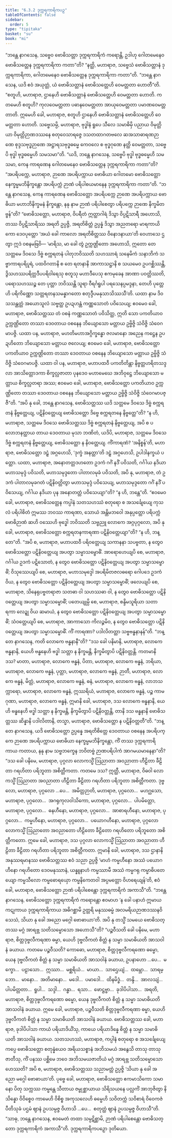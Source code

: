 ```yaml
---
title: "6.3.2 ဒုက္ကရကာရိကပဉှ"
tableOfContents: false
sidebar:
  order: 5
type: "tipitaka"
basket: "su"
book: "mi"
---
```



<DynamicBreadcrumb />

<Division number="191" book="mi">

<Paragraph number="1244" book="mi">
“ဘန္တေ နာဂသေန, သဗ္ဗေဝ ဗောဓိသတ္တာ ဒုက္ကရကာရိကံ ကရောန္တိ, ဥဒါဟု ဂေါတမေနေဝ ဗောဓိသတ္တေန ဒုက္ကရကာရိကာ ကတာ”တိ? “နတ္ထိ, မဟာရာဇ, သဗ္ဗေသံ ဗောဓိသတ္တာနံ ဒုက္ကရကာရိကာ, ဂေါတမေနေဝ ဗောဓိသတ္တေန ဒုက္ကရကာရိကာ ကတာ”တိ.
</Paragraph>

<Paragraph number="1245" book="mi">
“ဘန္တေ နာဂသေန, ယဒိ ဧဝံ အယုတ္တံ, ယံ ဗောဓိသတ္တာနံ ဗောဓိသတ္တေဟိ ဝေမတ္တတာ ဟောတီ”တိ. “စတူဟိ, မဟာရာဇ, ဌာနေဟိ ဗောဓိသတ္တာနံ ဗောဓိသတ္တေဟိ ဝေမတ္တတာ ဟောတိ. ကတမေဟိ စတူဟိ? ကုလဝေမတ္တတာ ပဓာနဝေမတ္တတာ အာယုဝေမတ္တတာ ပမာဏဝေမတ္တတာတိ. ဣမေဟိ ခေါ, မဟာရာဇ, စတူဟိ ဌာနေဟိ ဗောဓိသတ္တာနံ ဗောဓိသတ္တေဟိ ဝေမတ္တတာ ဟောတိ. သဗ္ဗေသမ္ပိ, မဟာရာဇ, ဗုဒ္ဓါနံ ရူပေ သီလေ သမာဓိမှိ ပညာယ ဝိမုတ္တိယာ ဝိမုတ္တိဉာဏဒဿနေ စတုဝေသာရဇ္ဇေ ဒသတထာဂတဗလေ ဆအသာဓာရဏဉာဏေ စုဒ္ဒသဗုဒ္ဓဉာဏေ အဋ္ဌာရသဗုဒ္ဓဓမ္မေ ကေဝလေ စ ဗုဒ္ဓဂုဏေ နတ္ထိ ဝေမတ္တတာ, သဗ္ဗေပိ ဗုဒ္ဓါ ဗုဒ္ဓဓမ္မေဟိ သမသမာ”တိ.
</Paragraph>

<Paragraph number="1246" book="mi">
“ယဒိ, ဘန္တေ နာဂသေန, သဗ္ဗေပိ ဗုဒ္ဓါ ဗုဒ္ဓဓမ္မေဟိ သမသမာ, ကေန ကာရဏေန ဂေါတမေနေဝ ဗောဓိသတ္တေန ဒုက္ကရကာရိကာ ကတာ”တိ? “အပရိပက္ကေ, မဟာရာဇ, ဉာဏေ အပရိပက္ကာယ ဗောဓိယာ ဂေါတမော ဗောဓိသတ္တော နေက္ခမ္မမဘိနိက္ခန္တော အပရိပက္ကံ ဉာဏံ ပရိပါစယမာနေန ဒုက္ကရကာရိကာ ကတာ”တိ.
</Paragraph>

<Paragraph number="1247" book="mi">
“ဘန္တေ နာဂသေန, ကေန ကာရဏေန ဗောဓိသတ္တော အပရိပက္ကေ ဉာဏေ အပရိပက္ကာယ ဗောဓိယာ မဟာဘိနိက္ခမနံ နိက္ခန္တော, နနု နာမ ဉာဏံ ပရိပါစေတွာ ပရိပက္ကေ ဉာဏေ နိက္ခမိတဗ္ဗန်”တိ?
</Paragraph>

<Paragraph number="1248" book="mi">
“ဗောဓိသတ္တော, မဟာရာဇ, ဝိပရီတံ ဣတ္ထာဂါရံ ဒိသွာ ဝိပ္ပဋိသာရီ အဟောသိ, တဿ ဝိပ္ပဋိသာရိဿ အရတိ ဥပ္ပဇ္ဇိ, အရတိစိတ္တံ ဥပ္ပန္နံ ဒိသွာ အညတရော မာရကာယိကော ဒေဝပုတ္တော ‘အယံ ခေါ ကာလော အရတိစိတ္တဿ ဝိနောဒနာယာ’တိ ဝေဟာသေ ဌတွာ ဣဒံ ဝစနမဗြဝိ—
</Paragraph>

<Paragraph number="1249" book="mi">
‘မာရိသ, မာ ခေါ တွံ ဥက္ကဏ္ဌိတော အဟောသိ, ဣတော တေ သတ္တမေ ဒိဝသေ ဒိဗ္ဗံ စက္ကရတနံ ပါတုဘဝိဿတိ သဟဿာရံ သနေမိကံ သနာဘိကံ သဗ္ဗာကာရပရိပူရံ, ပထဝိဂတာနိ စ တေ ရတနာနိ အာကာသဋ္ဌာနိ စ သယမေဝ ဥပဂစ္ဆိဿန္တိ, ဒွိသဟဿပရိတ္တဒီပပရိဝါရေသု စတူသု မဟာဒီပေသု ဧကမုခေန အာဏာ ပဝတ္တိဿတိ, ပရောသဟဿဉ္စ တေ ပုတ္တာ ဘဝိဿန္တိ သူရာ ဝီရင်္ဂရူပါ ပရသေနပ္ပမဒ္ဒနာ, တေဟိ ပုတ္တေဟိ ပရိကိဏ္ဏော သတ္တရတနသမန္နာဂတော စတုဒ္ဒီပမနုသာသိဿသီ’တိ.
</Paragraph>

<Paragraph number="1250" book="mi">
ယထာ နာမ ဒိဝသသန္တတ္တံ အယောသူလံ သဗ္ဗတ္ထ ဥပဍဟန္တံ ကဏ္ဏသောတံ ပဝိသေယျ; ဧဝမေဝ ခေါ, မဟာရာဇ, ဗောဓိသတ္တဿ တံ ဝစနံ ကဏ္ဏသောတံ ပဝိသိတ္ထ, ဣတိ သော ပကတိယာဝ ဥက္ကဏ္ဌိတော တဿာ ဒေဝတာယ ဝစနေန ဘိယျောသော မတ္တာယ ဥဗ္ဗိဇ္ဇိ သံဝိဇ္ဇိ သံဝေဂမာပဇ္ဇိ.
</Paragraph>

<Paragraph number="1251" book="mi">
ယထာ ပန, မဟာရာဇ, မဟတိမဟာအဂ္ဂိက္ခန္ဓော ဇလမာနော အညေန ကဋ္ဌေန ဥပဍဟိတော ဘိယျောသော မတ္တာယ ဇလေယျ; ဧဝမေဝ ခေါ, မဟာရာဇ, ဗောဓိသတ္တော ပကတိယာဝ ဥက္ကဏ္ဌိတော တဿာ ဒေဝတာယ ဝစနေန ဘိယျောသော မတ္တာယ ဥဗ္ဗိဇ္ဇိ သံဝိဇ္ဇိ သံဝေဂမာပဇ္ဇိ.
</Paragraph>

<Paragraph number="1252" book="mi">
ယထာ ဝါ ပန, မဟာရာဇ, မဟာပထဝီ ပကတိတိန္တာ နိဗ္ဗတ္တဟရိတသဒ္ဒလာ အာသိတ္တောဒကာ စိက္ခလ္လဇာတာ ပုနဒေဝ မဟာမေဃေ အဘိဝုဋ္ဌေ ဘိယျောသော မတ္တာယ စိက္ခလ္လတရာ အဿ; ဧဝမေဝ ခေါ, မဟာရာဇ, ဗောဓိသတ္တော ပကတိယာဝ ဥက္ကဏ္ဌိတော တဿာ ဒေဝတာယ ဝစနေန ဘိယျောသော မတ္တာယ ဥဗ္ဗိဇ္ဇိ သံဝိဇ္ဇိ သံဝေဂမာပဇ္ဇီ”တိ.
</Paragraph>

<Paragraph number="1253" book="mi">
“အပိ နု ခေါ, ဘန္တေ နာဂသေန, ဗောဓိသတ္တဿ ယဒိ သတ္တမေ ဒိဝသေ ဒိဗ္ဗံ စက္ကရတနံ နိဗ္ဗတ္တေယျ, ပဋိနိဝတ္တေယျ ဗောဓိသတ္တော ဒိဗ္ဗေ စက္ကရတနေ နိဗ္ဗတ္တေ”တိ? “န ဟိ, မဟာရာဇ, သတ္တမေ ဒိဝသေ ဗောဓိသတ္တဿ ဒိဗ္ဗံ စက္ကရတနံ နိဗ္ဗတ္တေယျ, အပိ စ ပလောဘနတ္ထာယ တာယ ဒေဝတာယ မုသာ ဘဏိတံ, ယဒိပိ, မဟာရာဇ, သတ္တမေ ဒိဝသေ ဒိဗ္ဗံ စက္ကရတနံ နိဗ္ဗတ္တေယျ, ဗောဓိသတ္တော န နိဝတ္တေယျ. ကိံကာရဏံ? ‘အနိစ္စန်’တိ, မဟာရာဇ, ဗောဓိသတ္တော ဒဠှံ အဂ္ဂဟေသိ, ‘ဒုက္ခံ အနတ္တာ’တိ ဒဠှံ အဂ္ဂဟေသိ, ဥပါဒါနက္ခယံ ပတ္တော.
</Paragraph>

<Paragraph number="1254" book="mi">
ယထာ, မဟာရာဇ, အနောတတ္တဒဟတော ဥဒကံ ဂင်္ဂံ နဒိံ ပဝိသတိ, ဂင်္ဂါယ နဒိယာ မဟာသမုဒ္ဒံ ပဝိသတိ, မဟာသမုဒ္ဒတော ပါတာလမုခံ ပဝိသတိ, အပိ နု, မဟာရာဇ, တံ ဥဒကံ ပါတာလမုခဂတံ ပဋိနိဝတ္တိတွာ မဟာသမုဒ္ဒံ ပဝိသေယျ, မဟာသမုဒ္ဒတော ဂင်္ဂံ နဒိံ ပဝိသေယျ, ဂင်္ဂါယ နဒိယာ ပုန အနောတတ္တံ ပဝိသေယျာ”တိ? “န ဟိ, ဘန္တေ”တိ. “ဧဝမေဝ ခေါ, မဟာရာဇ, ဗောဓိသတ္တေန ကပ္ပါနံ သတသဟဿံ စတုရော စ အသင်္ချေယျေ ကုသလံ ပရိပါစိတံ ဣမဿ ဘဝဿ ကာရဏာ, သောယံ အန္တိမဘဝေါ အနုပ္ပတ္တော ပရိပက္ကံ ဗောဓိဉာဏံ ဆဟိ ဝဿေဟိ ဗုဒ္ဓေါ ဘဝိဿတိ သဗ္ဗညူ လောကေ အဂ္ဂပုဂ္ဂလော, အပိ နု ခေါ, မဟာရာဇ, ဗောဓိသတ္တော စက္ကရတနကာရဏာ ပဋိနိဝတ္တေယျာ”တိ? “န ဟိ, ဘန္တေ”တိ.
</Paragraph>

<Paragraph number="1255" book="mi">
“အပိ စ, မဟာရာဇ, မဟာပထဝီ ပရိဝတ္တေယျ သကာနနာ သပဗ္ဗတာ, န တွေဝ ဗောဓိသတ္တော ပဋိနိဝတ္တေယျ အပတွာ သမ္မာသမ္ဗောဓိံ. အာရောဟေယျပိ စေ, မဟာရာဇ, ဂင်္ဂါယ ဥဒကံ ပဋိသောတံ, န တွေဝ ဗောဓိသတ္တော ပဋိနိဝတ္တေယျ အပတွာ သမ္မာသမ္ဗောဓိံ; ဝိသုဿေယျပိ စေ, မဟာရာဇ, မဟာသမုဒ္ဒေါ အပရိမိတဇလဓရော ဂေါပဒေ ဥဒကံ ဝိယ, န တွေဝ ဗောဓိသတ္တော ပဋိနိဝတ္တေယျ အပတွာ သမ္မာသမ္ဗောဓိံ; ဖလေယျပိ စေ, မဟာရာဇ, သိနေရုပဗ္ဗတရာဇာ သတဓာ ဝါ သဟဿဓာ ဝါ, န တွေဝ ဗောဓိသတ္တော ပဋိနိဝတ္တေယျ အပတွာ သမ္မာသမ္ဗောဓိံ; ပတေယျုမ္ပိ စေ, မဟာရာဇ, စန္ဒိမသူရိယာ သတာရကာ လေဍ္ဍု ဝိယ ဆမာယံ, န တွေဝ ဗောဓိသတ္တော ပဋိနိဝတ္တေယျ အပတွာ သမ္မာသမ္ဗောဓိံ; သံဝတ္တေယျပိ စေ, မဟာရာဇ, အာကာသော ကိလဉ္ဇမိဝ, န တွေဝ ဗောဓိသတ္တော ပဋိနိဝတ္တေယျ အပတွာ သမ္မာသမ္ဗောဓိံ. ကိံ ကာရဏာ? ပဒါလိတတ္တာ သဗ္ဗဗန္ဓနာနန်”တိ.
</Paragraph>

<Paragraph number="1256" book="mi">
“ဘန္တေ နာဂသေန, ကတိ လောကေ ဗန္ဓနာနီ”တိ? “ဒသ ခေါ ပနိမာနိ, မဟာရာဇ, လောကေ ဗန္ဓနာနိ, ယေဟိ ဗန္ဓနေဟိ ဗဒ္ဓါ သတ္တာ န နိက္ခမန္တိ, နိက္ခမိတွာပိ ပဋိနိဝတ္တန္တိ. ကတမာနိ ဒသ? မာတာ, မဟာရာဇ, လောကေ ဗန္ဓနံ, ပိတာ, မဟာရာဇ, လောကေ ဗန္ဓနံ, ဘရိယာ, မဟာရာဇ, လောကေ ဗန္ဓနံ, ပုတ္တာ, မဟာရာဇ, လောကေ ဗန္ဓနံ, ဉာတီ, မဟာရာဇ, လောကေ ဗန္ဓနံ, မိတ္တံ, မဟာရာဇ, လောကေ ဗန္ဓနံ, ဓနံ, မဟာရာဇ, လောကေ ဗန္ဓနံ, လာဘသက္ကာရော, မဟာရာဇ, လောကေ ဗန္ဓနံ, ဣဿရိယံ, မဟာရာဇ, လောကေ ဗန္ဓနံ, ပဉ္စ ကာမဂုဏာ, မဟာရာဇ, လောကေ ဗန္ဓနံ, ဣမာနိ ခေါ, မဟာရာဇ, ဒသ လောကေ ဗန္ဓနာနိ, ယေဟိ ဗန္ဓနေဟိ ဗဒ္ဓါ သတ္တာ န နိက္ခမန္တိ, နိက္ခမိတွာပိ ပဋိနိဝတ္တန္တိ, တာနိ ဒသ ဗန္ဓနာနိ ဗောဓိသတ္တဿ ဆိန္နာနိ ပဒါလိတာနိ, တသ္မာ, မဟာရာဇ, ဗောဓိသတ္တော န ပဋိနိဝတ္တတီ”တိ.
</Paragraph>

<Paragraph number="1257" book="mi">
“ဘန္တေ နာဂသေန, ယဒိ ဗောဓိသတ္တော ဥပ္ပန္နေ အရတိစိတ္တေ ဒေဝတာယ ဝစနေန အပရိပက္ကေ ဉာဏေ အပရိပက္ကာယ ဗောဓိယာ နေက္ခမ္မမဘိနိက္ခန္တော, ကိံ တဿ ဒုက္ကရကာရိကာယ ကတာယ, နနု နာမ သဗ္ဗဘက္ခေန ဘဝိတဗ္ဗံ ဉာဏပရိပါကံ အာဂမယမာနေနာ”တိ?
</Paragraph>

<Paragraph number="1258" book="mi">
“ဒသ ခေါ ပနိမေ, မဟာရာဇ, ပုဂ္ဂလာ လောကသ္မိံ ဩညာတာ အဝညာတာ ဟီဠိတာ ခီဠိတာ ဂရဟိတာ ပရိဘူတာ အစိတ္တီကတာ. ကတမေ ဒသ? ဣတ္ထီ, မဟာရာဇ, ဝိဓဝါ လောကသ္မိံ ဩညာတာ အဝညာတာ ဟီဠိတာ ခီဠိတာ ဂရဟိတာ ပရိဘူတာ အစိတ္တီကတာ. ဒုဗ္ဗလော, မဟာရာဇ, ပုဂ္ဂလော …ပေ…  အမိတ္တဉာတိ, မဟာရာဇ, ပုဂ္ဂလော…  မဟဂ္ဃသော, မဟာရာဇ, ပုဂ္ဂလော…  အဂရုကုလဝါသိကော, မဟာရာဇ, ပုဂ္ဂလော…  ပါပမိတ္တော, မဟာရာဇ, ပုဂ္ဂလော…  ဓနဟီနော, မဟာရာဇ, ပုဂ္ဂလော…  အာစာရဟီနော, မဟာရာဇ, ပုဂ္ဂလော…  ကမ္မဟီနော, မဟာရာဇ, ပုဂ္ဂလော…  ပယောဂဟီနော, မဟာရာဇ, ပုဂ္ဂလော လောကသ္မိံ ဩညာတော အဝညာတော ဟီဠိတော ခီဠိတော ဂရဟိတော ပရိဘူတော အစိတ္တီကတော. ဣမေ ခေါ, မဟာရာဇ, ဒသ ပုဂ္ဂလာ လောကသ္မိံ ဩညာတာ အဝညာတာ ဟီဠိတာ ခီဠိတာ ဂရဟိတာ ပရိဘူတာ အစိတ္တီကတာ. ဣမာနိ ခေါ, မဟာရာဇ, ဒသ ဌာနာနိ အနုဿရမာနဿ ဗောဓိသတ္တဿ ဧဝံ သညာ ဥပ္ပဇ္ဇိ ‘မာဟံ ကမ္မဟီနော အဿံ ပယောဂဟီနော ဂရဟိတော ဒေဝမနုဿာနံ, ယန္နူနာဟံ ကမ္မဿာမီ အဿံ ကမ္မဂရု ကမ္မာဓိပတေယျော ကမ္မသီလော ကမ္မဓောရယှော ကမ္မနိကေတဝါ အပ္ပမတ္တော ဝိဟရေယျန်’တိ, ဧဝံ ခေါ, မဟာရာဇ, ဗောဓိသတ္တော ဉာဏံ ပရိပါစေန္တော ဒုက္ကရကာရိကံ အကာသီ”တိ.
</Paragraph>

<Paragraph number="1259" book="mi">
“ဘန္တေ နာဂသေန, ဗောဓိသတ္တော ဒုက္ကရကာရိကံ ကရောန္တော ဧဝမာဟ ‘န ခေါ ပနာဟံ ဣမာယ ကဋုကာယ ဒုက္ကရကာရိကာယ အဓိဂစ္ဆာမိ ဥတ္တရိ မနုဿဓမ္မံ အလမရိယဉာဏဒဿနဝိသေသံ, သိယာ နု ခေါ အညော မဂ္ဂေါ ဗောဓာယာ’တိ. အပိ နု တသ္မိံ သမယေ ဗောဓိသတ္တဿ မဂ္ဂံ အာရဗ္ဘ သတိသမ္မောသော အဟောသီ”တိ?
</Paragraph>

<Paragraph number="1260" book="mi">
“ပဉ္စဝီသတိ ခေါ ပနိမေ, မဟာရာဇ, စိတ္တဒုဗ္ဗလီကရဏာ ဓမ္မာ, ယေဟိ ဒုဗ္ဗလီကတံ စိတ္တံ န သမ္မာ သမာဓိယတိ အာသဝါနံ ခယာယ. ကတမေ ပဉ္စဝီသတိ? ကောဓော, မဟာရာဇ, စိတ္တဒုဗ္ဗလီကရဏော ဓမ္မော, ယေန ဒုဗ္ဗလီကတံ စိတ္တံ န သမ္မာ သမာဓိယတိ အာသဝါနံ ခယာယ, ဥပနာဟော …ပေ…  မက္ခော…  ပဠာသော…  ဣဿာ…  မစ္ဆရိယံ…  မာယာ…  သာဌေယျံ…  ထမ္ဘော…  သာရမ္ဘော…  မာနော…  အတိမာနော…  မဒေါ…  ပမာဒေါ…  ထိနမိဒ္ဓံ…  တန္ဒိ…  အာလသျံ…  ပါပမိတ္တတာ…  ရူပါ…  သဒ္ဒါ…  ဂန္ဓာ…  ရသာ…  ဖောဋ္ဌဗ္ဗာ…  ခုဒါပိပါသာ…  အရတိ, မဟာရာဇ, စိတ္တဒုဗ္ဗလီကရဏော ဓမ္မော, ယေန ဒုဗ္ဗလီကတံ စိတ္တံ န သမ္မာ သမာဓိယတိ အာသဝါနံ ခယာယ. ဣမေ ခေါ, မဟာရာဇ, ပဉ္စဝီသတိ စိတ္တဒုဗ္ဗလီကရဏာ ဓမ္မာ, ယေဟိ ဒုဗ္ဗလီကတံ စိတ္တံ န သမ္မာ သမာဓိယတိ အာသဝါနံ ခယာယ.
</Paragraph>

<Paragraph number="1261" book="mi">
ဗောဓိသတ္တဿ ခေါ, မဟာရာဇ, ခုဒါပိပါသာ ကာယံ ပရိယာဒိယိံသု, ကာယေ ပရိယာဒိန္နေ စိတ္တံ န သမ္မာ သမာဓိယတိ အာသဝါနံ ခယာယ. သတသဟဿံ, မဟာရာဇ, ကပ္ပါနံ စတုရော စ အသင်္ချေယျေ ကပ္ပေ ဗောဓိသတ္တော စတုန္နံယေဝ အရိယသစ္စာနံ အဘိသမယံ အနွေသိ တာသု တာသု ဇာတီသု, ကိံ ပနဿ ပစ္ဆိမေ ဘဝေ အဘိသမယဇာတိယံ မဂ္ဂံ အာရဗ္ဘ သတိသမ္မောသော ဟေဿတိ? အပိ စ, မဟာရာဇ, ဗောဓိသတ္တဿ သညာမတ္တံ ဥပ္ပဇ္ဇိ ‘သိယာ နု ခေါ အညော မဂ္ဂေါ ဗောဓာယာ’တိ. ပုဗ္ဗေ ခေါ, မဟာရာဇ, ဗောဓိသတ္တော ဧကမာသိကော သမာနော ပိတု သက္ကဿ ကမ္မန္တေ သီတာယ ဇမ္ဗုစ္ဆာယာယ သိရိသယနေ ပလ္လင်္ကံ အာဘုဇိတွာ နိသိန္နော ဝိဝိစ္စေဝ ကာမေဟိ ဝိစိစ္စ အကုသလေဟိ ဓမ္မေဟိ သဝိတက္ကံ သဝိစာရံ ဝိဝေကဇံ ပီတိသုခံ ပဌမံ ဈာနံ ဥပသမ္ပဇ္ဇ ဝိဟာသိ …ပေ…  စတုတ္ထံ ဈာနံ ဥပသမ္ပဇ္ဇ ဝိဟာသီ”တိ. “သာဓု, ဘန္တေ နာဂသေန, ဧဝမေတံ တထာ သမ္ပဋိစ္ဆာမိ, ဉာဏံ ပရိပါစေန္တော ဗောဓိသတ္တော ဒုက္ကရကာရိကံ အကာသီ”တိ.

</Paragraph>
</Division>

<Paragraph number="1262" type="center" book="mi">
ဒုက္ကရကာရိကပဉှော ဒုတိယော.
</Paragraph>